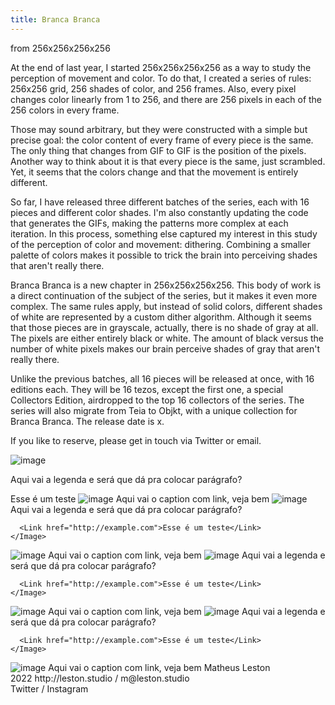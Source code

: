 ```yaml
---
title: Branca Branca
---
```


<Row>
<Title>Branca Branca</Title>
<Subtitle>from 256x256x256x256</Subtitle>
</Row>

<Row>
<Col2>
   
At the end of last year, I started 256x256x256x256 as a way to study the perception of movement and color. To do that, I created a series of rules: 256x256 grid, 256 shades of color, and 256 frames. Also, every pixel changes color linearly from 1 to 256, and there are 256 pixels in each of the 256 colors in every frame.

Those may sound arbitrary, but they were constructed with a simple but precise goal: the color content of every frame of every piece is the same. The only thing that changes from GIF to GIF is the position of the pixels. Another way to think about it is that every piece is the same, just scrambled. Yet, it seems that the colors change and that the movement is entirely different.

So far, I have released three different batches of the series, each with 16 pieces and different color shades. I'm also constantly updating the code that generates the GIFs, making the patterns more complex at each iteration. In this process, something else captured my interest in this study of the perception of color and movement: dithering. Combining a smaller palette of colors makes it possible to trick the brain into perceiving shades that aren't really there.
</Col2>
<Col2>

Branca Branca is a new chapter in 256x256x256x256. This body of work is a direct continuation of the subject of the series, but it makes it even more complex. The same rules apply, but instead of solid colors, different shades of white are represented by a custom dither algorithm. Although it seems that those pieces are in grayscale, actually, there is no shade of gray at all. The pixels are either entirely black or white. The amount of black versus the number of white pixels makes our brain perceive shades of gray that aren't really there.

Unlike the previous batches, all 16 pieces will be released at once, with 16 editions each. They will be 16 tezos, except the first one, a special Collectors Edition, airdropped to the top 16 collectors of the series. The series will also migrate from Teia to Objkt, with a unique collection for Branca Branca. The release date is x.

If you like to reserve, please get in touch via Twitter or email.
</Col2>
</Row>

<Row>
<Col1>
<Image alt="image" path="/pages/a.gif" width={1024} height={1024}>

Aqui vai a legenda e será que dá pra colocar parágrafo?
      
<Link href="http://example.com">Esse é um teste</Link>
    </Image>
  </Col1>
  <Col1>
    <Image alt="image" path="/pages/b.gif" width={1024} height={1024}>
      Aqui vai o caption <Link href="http://example.com">com link</Link>, veja
      bem
    </Image>
  </Col1>
    <Col1>
    <Image alt="image" path="/pages/a.gif" width={1024} height={1024}>
      Aqui vai a legenda e será que dá pra colocar parágrafo?
      
      <Link href="http://example.com">Esse é um teste</Link>
    </Image>
  </Col1>
  <Col1>
    <Image alt="image" path="/pages/b.gif" width={1024} height={1024}>
      Aqui vai o caption <Link href="http://example.com">com link</Link>, veja
      bem
    </Image>
  </Col1>
</Row>

<Row>
  <Col1>
    <Image alt="image" path="/pages/a.gif" width={1024} height={1024}>
      Aqui vai a legenda e será que dá pra colocar parágrafo?
      
      <Link href="http://example.com">Esse é um teste</Link>
    </Image>
  </Col1>
  <Col1>
    <Image alt="image" path="/pages/b.gif" width={1024} height={1024}>
      Aqui vai o caption <Link href="http://example.com">com link</Link>, veja
      bem
    </Image>
  </Col1>
    <Col1>
    <Image alt="image" path="/pages/a.gif" width={1024} height={1024}>
      Aqui vai a legenda e será que dá pra colocar parágrafo?
      
      <Link href="http://example.com">Esse é um teste</Link>
    </Image>
  </Col1>
  <Col1>
    <Image alt="image" path="/pages/b.gif" width={1024} height={1024}>
      Aqui vai o caption <Link href="http://example.com">com link</Link>, veja
      bem
    </Image>
  </Col1>
</Row>

<Row>
  <Col2>
    
  </Col2>
  <Col1>
    Matheus Leston <br />2022
  </Col1>
  <Col1>
    <Link href="https://leston.studio">http://leston.studio</Link> / m@leston.studio <br />
    <Link href="https://twitter.com/matheusleston">Twitter</Link> / <Link href="instagram.com/matheusleston">Instagram</Link>
  </Col1>
  </Row>
